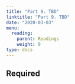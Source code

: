 ```yaml
---
title: "Part 9. TBD"
linktitle: "Part 9. TBD"
date: "2020-03-03"
menu:
  reading:
    parent: Readings
    weight: 9
type: docs
---
```


## Required


<!-- - [Model Basics](https://r4ds.had.co.nz/model-basics.html) from R for Data Science -->
<!-- - [Model Building](https://r4ds.had.co.nz/model-building.html) from R for Data Science -->
<!-- - [Many Models](https://r4ds.had.co.nz/many-models.html) - from R for Data science. Covers `group_by()/nest()` and list-columns -->

<!-- - [UMAP and Cocktail Recipes](https://juliasilge.com/blog/cocktail-recipes-umap/) -->
<!-- - [Tidymodels: K-means](https://www.tidymodels.org/learn/statistics/k-means/) -->
<!-- - [PCA and Penguins](https://allisonhorst.github.io/palmerpenguins/articles/articles/pca.html) -->
